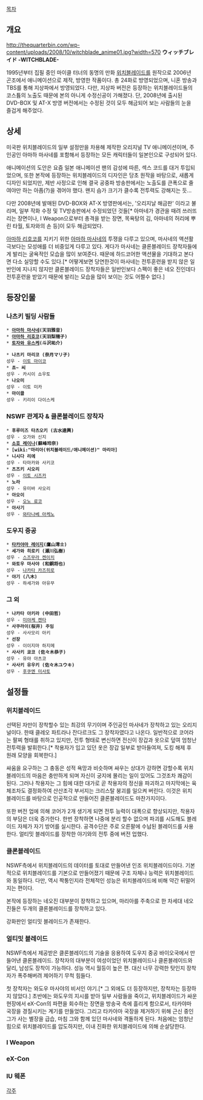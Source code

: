 [[목차]]

== 개요 ==
http://thequarterbin.com/wp-content/uploads/2008/10/witchblade_anime01.jpg?width=570
'''ウィッチブレイド -WITCHBLADE-'''

1995년부터 집필 중인 마이클 터너의 동명의 만화 [[위치블레이드]]를 원작으로 2006년 곤조에서 애니메이션으로 제작, 방영한 작품이다. 총 24화로 방영되었으며, 니혼 방송과 TBS를 통해 지상파에서 방영되었다. 다만, 지상파 버전은 등장하는 위치블레이드들의 코스튬의 노출도 때문에 본의 아니게 수정신공이 가해졌다. 단, 2008년에 출시된 DVD-BOX 및 AT-X 방영 버전에서는 수정된 것이 모두 해금되어 보는 사람들의 눈을 즐겁게 해주었다.

== 상세 ==
미국판 위치블레이드의 일부 설정만을 차용해 제작한 오리지널 TV 애니메이션이며, 주인공인 아마하 마사네를 포함해서 등장하는 모든 캐릭터들이 일본인으로 구성되어 있다.

애니메이션의 도안은 요즘 일본 애니메이션 팬의 감성에 따른, 섹스 코드를 대거 투입되었으며, 또한 본작에 등장하는 위치블레이드의 디자인은 당초 원작을 바탕으로, 새롭게 디자인 되었지만, 제반 사정으로 인해 결국 공중파 방송판에서는 노출도를 큰폭으로 줄여야만 하는 아픔(?)을 겪어야 했다. 왠지 슴가 크기가 클수록 전투력도 강해지는 듯...

다만 2008년에 발매된 DVD-BOX와 AT-X 방영판에서는, '오리지날 해금판' 이라고 불리며, 일부 작화 수정 및 TV방송판에서 수정되었던 것들[* 아마네가 경관을 때려 쓰러뜨리는 장면이나, I Weapon으로부터 총격을 받는 장면, 목욕탕의 김, 아마네의 허리에 뿌린 타월, 토자와의 손 등]이 모두 해금되었다.

[[아마하 리호코]]를 지키기 위한 [[아마하 마사네]]의 투쟁을 다루고 있으며, 마사네의 액션활극보다는 모성애를 더 비중있게 다루고 있다. 게다가 마사네는 클론블레이드 장착자들에게 발리는 굴욕적인 모습을 많이 보여준다. 때문에 하드코어한 액션물을 기대하고 본다면 다소 실망할 수도 있다.[* 어떻게보면 당연한것이 마사네는 전투훈련을 받지 않은 일반인에 지나지 않지만 클론블레이드 장착자들은 일반인보다 스펙이 좋은 네오 진인데다 전투훈련을 받았기 때문에 발리는 모습을 많이 보이는 것도 어쩔수 없다.]

== 등장인물 ==
=== 나츠키 빌딩 사람들 ===
 * '''[[아마하 마사네]](天羽雅音)'''
 * '''[[아마하 리호코]](天羽梨穂子)'''
 * '''[[토자와 유스케]](斗沢祐介)'''

 * '''나츠키 마리코 (奈月マリ子)'''
 성우 - [[이토 마이코]]
 * '''쵸~ 씨'''
 성우 - 카시이 쇼우토
 * '''나오미'''
 성우 - 이토 미카
 * '''마이클'''
 성우 - 키리이 다이스케

=== NSWF 관계자 & 클론블레이드 장착자 ===
 * '''후루미즈 타츠오키 (古水達興)'''
 성우 - 오가와 신지
 * '''[[소호 레이나]](蘇峰玲奈)'''
 * '''[wiki:"마리아(위치블레이드/애니메이션)" 마리아]'''
 * '''니시다 리에'''
 성우 - 타마카와 사키코
 * '''츠즈키 시오리'''
 성우 - [[이토 시즈카]]
 * '''노라'''
 성우 - 유미바 사오리
 * '''아오이'''
 성우 - [[오노 료코]]
 * '''아사기'''
 성우 - [[와타나베 아케노]]

=== 도우지 중공 ===
 * '''[[타카야마 레이지]](鷹山澪士)'''
 * '''세가와 히로키 (瀬川弘樹)'''
 성우 - [[스즈무라 켄이치]]
 * '''와토우 마사야 (和銅将也)'''
 성우 - [[나카타 카즈히로]]
 * '''야기 (八木)'''
 성우 - 하세가와 아유무

=== 그 외 ===
 * '''나카타 아키라 (中田哲)'''
 성우 - [[미야케 켄타]]
 * '''사쿠라이(桜井) 주임'''
 성우 - 사사모리 아키
 * '''선장'''
 성우 - 이이지마 하지메
 * '''사사키 쿄코 (佐々木恭子)'''
 성우 - 유야 아츠코
 * '''사사키 유우키 (佐々木ユウキ)'''
 성우 - [[후쿠엔 미사토]]

== 설정들 ==
=== 위치블레이드 ===
선택된 자만이 장착할수 있는 최강의 무기이며 주인공인 마사네가 장착하고 있는 오리지널이다. 한때 클레오 파트라나 잔다르크도 그 장착자였다고 나온다. 일반적으로 코어라는 팔찌 형태를 취하고 있지만, 전투 형태로 변신하면 전신이 장갑과 옷으로 덮여 엄청난 전투력을 발휘한다.[* 착용자가 입고 있던 옷은 장갑 일부로 받아들여져, 도킹 해제 후 원래 모양을 회복한다.]  

싸움을 요구하는 그 충동은 성적 욕망과 비슷하며 싸우는 상대가 강하면 강할수록 위치블레이드의 마음은 충만하게 되며 자신이 궁지에 몰리는 일이 있어도 그것조차 쾌감이 된다. 그러나 착용자는 그 힘에 대한 대가로 곧 착용자의 정신을 파괴하고 마지막에는 육체조차도 결정화하여 산산조각 부서지는 크리스탈 붕괴를 일으켜 버린다. 이것은 위치 블레이드를 바탕으로 인공적으로 만들어진 클론블레이드도 마찬가지이다. 

또한 버전 업에 의해 코어가 2개 생기게 되면 전투 능력이 대폭으로 향상되지만, 착용자의 부담은 더욱 증가한다. 한번 장착하면 나중에 분리 할수 없으며 파괴를 시도해도 블레이드 자체가 자기 방어를 실시한다. 공격수단은 주로 오른팔에 수납된 블레이드를 사용한다. 얼티밋 블레이드를 장착한 야기와의 전투 중에 버전 업했다. 

=== 클론블레이드 ===
NSWF측에서 위치블레이드의 데이터를 토대로 만들어낸 인조 위치블레이드이다. 기본적으로 위치블레이드를 기본으로 만들어졌기 때문에 구조 자체나 능력은 위치블레이드와 동일하다. 다만, 역시 짝퉁인지라 전체적인 성능은 위치블레이드에 비해 약간 뒤떨어지는 편이다.

본작에 등장하는 네오진 대부분이 장착하고 있으며, 마리아를 주축으로 한 차세대 네오진들은 두개의 클론블레이드를 장착하고 있다.

강화판인 얼티밋 블레이드가 존재한다.

=== 얼티밋 블레이드 ===
NSWF측에서 제공받은 클론블레이드의 기술을 응용하여 도우지 중공 바이오국에서 만들어낸 클론블레이드. 장착자의 대부분이 여성이었던 위치블레이드나 클론블레이드와 달리, 남성도 장착이 가능하다. 성능 역시 월등이 높은 편. 대신 너무 강력한 탓인지 장착자가 폭주해버려 제어하기 무척 힘들다.

첫 장착자는 와도우 마사야의 비서인 야기.[* 그 외에도 더 등장하지만, 장착자는 등장하지 않았다.] 초반에는 와도우의 지시를 받아 일부 사람들을 죽이고, 위치블레이드가 싸운 현장에서 eX-Con의 파편을 회수하는 장면을 방송국 측에 흘리게 함으로서, 타카야마 국장을 경질시키는 계기를 만들었다. 그리고 타카야마 국장을 제거하기 위해 근신 중인 그가 사는 별장을 급습, 마침 그와 함께 있던 마사네와 격돌하게 된다. 처음에는 엄청난 힘으로 위치블레이드를 압도하지만, 이내 진화한 위치블레이드에 의해 순살당한다.

=== I Weapon ===

=== eX-Con ===

=== IU 웨폰 ===

[[각주]]
